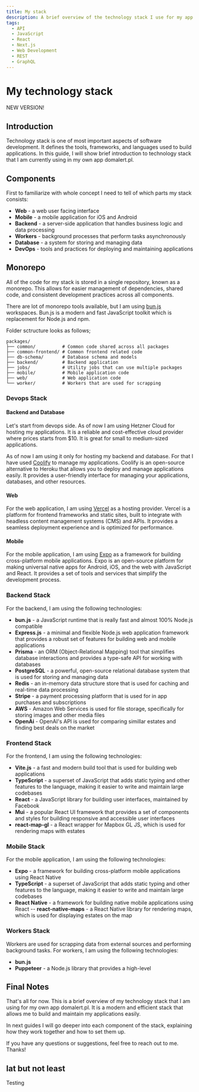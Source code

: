 ```yaml
---
title: My stack
description: A brief overview of the technology stack I use for my app domalert.pl, including web, mobile, backend, and devops components.
tags:
  - API
  - JavaScript
  - React
  - Next.js
  - Web Development
  - REST
  - GraphQL
---
```


# My technology stack

NEW VERSION!

## Introduction

Technology stack is one of most important aspects of software development. It defines the tools, frameworks, and languages used to build applications. In this guide, I will show brief introduction to technology stack that I am currently using in my own app domalert.pl.

## Components

First to familiarize with whole concept I need to tell of which parts my stack consists:

- **Web** - a web user facing interface
- **Mobile** - a mobile application for iOS and Android
- **Backend** - a server-side application that handles business logic and data processing
- **Workers** - background processes that perform tasks asynchronously
- **Database** - a system for storing and managing data
- **DevOps** - tools and practices for deploying and maintaining applications

## Monorepo

All of the code for my stack is stored in a single repository, known as a monorepo. This allows for easier management of dependencies, shared code, and consistent development practices across all components. 

There are lot of monorepo tools available, but I am using [bun.js](https://bun.com/) workspaces. Bun.js is a modern and fast JavaScript toolkit which is replacement for Node.js and npm.

Folder sctructure looks as follows;

```
packages/
├── common/          # Common code shared across all packages
├── common-frontend/ # Common frontend related code
├── db-schema/       # Database schema and models
├── backend/         # Backend application
├── jobs/            # Utility jobs that can use multiple packages
├── mobile/          # Mobile application code
├── web/             # Web application code
└── worker/          # Workers that are used for scrapping
```

### Devops Stack

#### Backend and Database

Let's start from devops side. As of now I am using Hetzner Cloud for hosting my applications. It is a reliable and cost-effective cloud provider where prices starts from $10. It is great for small to medium-sized applications.

As of now I am using it only for hosting my backend and database. For that I have used [Coolify](https://coolify.io/) to manage my applications. Coolify is an open-source alternative to Heroku that allows you to deploy and manage applications easily. It provides a user-friendly interface for managing your applications, databases, and other resources.

#### Web

For the web application, I am using [Vercel](https://vercel.com/) as a hosting provider. Vercel is a platform for frontend frameworks and static sites, built to integrate with headless content management systems (CMS) and APIs. It provides a seamless deployment experience and is optimized for performance.

#### Mobile

For the mobile application, I am using [Expo](https://expo.dev/) as a framework for building cross-platform mobile applications. Expo is an open-source platform for making universal native apps for Android, iOS, and the web with JavaScript and React. It provides a set of tools and services that simplify the development process.

### Backend Stack

For the backend, I am using the following technologies:
- **bun.js** - a JavaScript runtime that is really fast and almost 100% Node.js compatible
- **Express.js** - a minimal and flexible Node.js web application framework that provides a robust set of features for building web and mobile applications
- **Prisma** - an ORM (Object-Relational Mapping) tool that simplifies database interactions and provides a type-safe API for working with databases
- **PostgreSQL** - a powerful, open-source relational database system that is used for storing and managing data
- **Redis** - an in-memory data structure store that is used for caching and real-time data processing
- **Stripe** - a payment processing platform that is used for in app purchases and subscriptions
- **AWS** - Amazon Web Services is used for file storage, specifically for storing images and other media files
- **OpenAi** - OpenAI's API is used for comparing simillar estates and finding best deals on the market

### Frontend Stack

For the frontend, I am using the following technologies:
- **Vite.js** - a fast and modern build tool that is used for building web applications
- **TypeScript** - a superset of JavaScript that adds static typing and other features to the language, making it easier to write and maintain large codebases
- **React** - a JavaScript library for building user interfaces, maintained by Facebook
- **Mui** - a popular React UI framework that provides a set of components and styles for building responsive and accessible user interfaces
- **react-map-gl** - a React wrapper for Mapbox GL JS, which is used for rendering maps with estates

### Mobile Stack

For the mobile application, I am using the following technologies:
- **Expo** - a framework for building cross-platform mobile applications using React Native
- **TypeScript** - a superset of JavaScript that adds static typing and other features to the language, making it easier to write and maintain large codebases
- **React Native** - a framework for building native mobile applications using React
-- **react-native-maps** - a React Native library for rendering maps, which is used for displaying estates on the map

### Workers Stack

Workers are used for scrapping data from external sources and performing background tasks. For workers, I am using the following technologies:
- **bun.js**
- **Puppeteer** - a Node.js library that provides a high-level

## Final Notes

That's all for now. This is a brief overview of my technology stack that I am using for my own app domalert.pl. It is a modern and efficient stack that allows me to build and maintain my applications easily. 

In next guides I will go deeper into each component of the stack, explaining how they work together and how to set them up.

If you have any questions or suggestions, feel free to reach out to me. Thanks!


## lat but not least

Testing